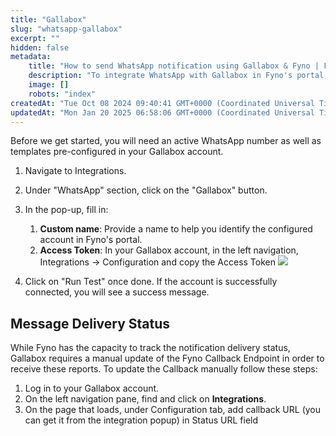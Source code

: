 ```yaml
---
title: "Gallabox"
slug: "whatsapp-gallabox"
excerpt: ""
hidden: false
metadata:
    title: "How to send WhatsApp notification using Gallabox & Fyno | Fyno Documentation"
    description: "To integrate WhatsApp with Gallabox in Fyno's portal, you need an active WhatsApp number, pre-configured templates, and an access token from Gallabox; additionally, manually update the Fyno Callback Endpoint in Gallabox to track message delivery status."
    image: []
    robots: "index"
createdAt: "Tue Oct 08 2024 09:40:41 GMT+0000 (Coordinated Universal Time)"
updatedAt: "Mon Jan 20 2025 06:58:06 GMT+0000 (Coordinated Universal Time)"
---
```


Before we get started, you will need an active WhatsApp number as well as templates pre-configured in your Gallabox account.

1. Navigate to Integrations.
2. Under "WhatsApp" section, click on the "Gallabox" button.
3. In the pop-up, fill in:

    1. **Custom name**: Provide a name to help you identify the configured account in Fyno's portal.
    2. **Access Token**: In your Gallabox account, in the left navigation, Integrations -> Configuration and copy the Access Token
       ![](/images/whatsapp_gallabox_accesstoken.png)

4. Click on "Run Test" once done. If the account is successfully connected, you will see a success message.

## Message Delivery Status

While Fyno has the capacity to track the notification delivery status, Gallabox requires a manual update of the Fyno Callback Endpoint in order to receive these reports. To update the Callback manually follow these steps:

1. Log in to your Gallabox account.
2. On the left navigation pane, find and click on **Integrations**.
3. On the page that loads, under Configuration tab, add callback URL (you can get it from the integration popup) in Status URL field
